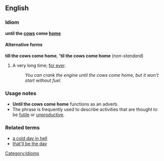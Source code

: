 ==English==
===Idiom===
'''until the [[cow]]s come [[home]]'''

====Alternative forms====
'''till the cows come home''', ''''til the cows come home''' (''non-standard'')

#A very long time; [[for ever]].
#:''You can crank the engine until the cows come home, but it won't start without fuel.''

===Usage notes===
*'''Until the cows come home''' functions as an adverb.
*The phrase is frequently used to describe activities that are thought to be [[futile]] or [[unproductive]].

===Related terms===
*[[a cold day in hell]]
*[[that'll be the day]]

[[Category:Idioms]]
